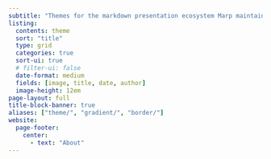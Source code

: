 ```yaml
---
subtitle: "Themes for the markdown presentation ecosystem Marp maintained by the community."
listing:
  contents: theme
  sort: "title"
  type: grid
  categories: true
  sort-ui: true
  # filter-ui: false
  date-format: medium
  fields: [image, title, date, author]
  image-height: 12em
page-layout: full
title-block-banner: true
aliases: ["theme/", "gradient/", "border/"]
website:
  page-footer:
    center: 
      - text: "About"
---
```

